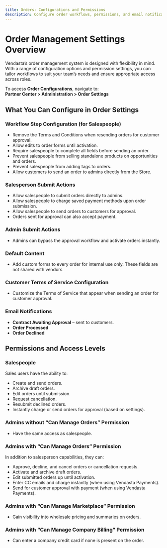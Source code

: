 ```yaml
---
title: Orders: Configurations and Permissions
description: Configure order workflows, permissions, and email notifications to streamline sales and admin processes in Vendasta’s order system.
---
```

# Order Management Settings Overview

Vendasta’s order management system is designed with flexibility in mind. With a range of configuration options and permission settings, you can tailor workflows to suit your team’s needs and ensure appropriate access across roles.

To access **Order Configurations**, navigate to:  
**Partner Center > Administration > Order Settings**



## What You Can Configure in Order Settings

### Workflow Step Configuration (for Salespeople)

- Remove the Terms and Conditions when resending orders for customer approval.
- Allow edits to order forms until activation.
- Require salespeople to complete all fields before sending an order.
- Prevent salespeople from selling standalone products on opportunities and orders.
- Prevent salespeople from adding tags to orders.
- Allow customers to send an order to admins directly from the Store.

### Salesperson Submit Actions

- Allow salespeople to submit orders directly to admins.
- Allow salespeople to charge saved payment methods upon order submission.
- Allow salespeople to send orders to customers for approval.
- Orders sent for approval can also accept payment.

### Admin Submit Actions

- Admins can bypass the approval workflow and activate orders instantly.

### Default Content

- Add custom forms to every order for internal use only. These fields are not shared with vendors.

### Customer Terms of Service Configuration

- Customize the Terms of Service that appear when sending an order for customer approval.

### Email Notifications

- **Contract Awaiting Approval** – sent to customers.
- **Order Processed**
- **Order Declined**

## Permissions and Access Levels

### Salespeople

Sales users have the ability to:

- Create and send orders.
- Archive draft orders.
- Edit orders until submission.
- Request cancellation.
- Resubmit declined orders.
- Instantly charge or send orders for approval (based on settings).

### Admins without “Can Manage Orders” Permission

- Have the same access as salespeople.

### Admins with “Can Manage Orders” Permission

In addition to salesperson capabilities, they can:

- Approve, decline, and cancel orders or cancellation requests.
- Activate and archive draft orders.
- Edit submitted orders up until activation.
- Enter CC emails and charge instantly (when using Vendasta Payments).
- Send for customer approval with payment (when using Vendasta Payments).

### Admins with “Can Manage Marketplace” Permission

- Gain visibility into wholesale pricing and summaries on orders.

### Admins with “Can Manage Company Billing” Permission

- Can enter a company credit card if none is present on the order.

